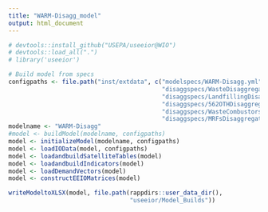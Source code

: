 ```yaml
---
title: "WARM-Disagg_model"
output: html_document
---
```


```r
# devtools::install_github("USEPA/useeior@WIO")
# devtools::load_all(".")
# library('useeior')

# Build model from specs
configpaths <- file.path("inst/extdata", c("modelspecs/WARM-Disagg.yml",
                                           "disaggspecs/WasteDisaggregationDetail.yml",
                                           "disaggspecs/LandfillingDisaggregation.yml",
                                           "disaggspecs/562OTHDisaggregation.yml",
                                           "disaggspecs/WasteCombustorsDisaggregation.yml",
                                           "disaggspecs/MRFsDisaggregation.yml"))
modelname <- "WARM-Disagg"
#model <- buildModel(modelname, configpaths)
model <- initializeModel(modelname, configpaths)
model <- loadIOData(model, configpaths)
model <- loadandbuildSatelliteTables(model)
model <- loadandbuildIndicators(model)
model <- loadDemandVectors(model)
model <- constructEEIOMatrices(model)

writeModeltoXLSX(model, file.path(rappdirs::user_data_dir(),
                                  "useeior/Model_Builds"))

```


